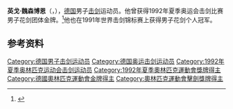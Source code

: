 '''英戈·魏森博恩'''（{{lang-de|Ingo Weißenborn}}，{{bd|1963年|11月29日|}}），[[德国|德国]]男子[[击剑|击剑]]运动员。他曾获得1992年夏季奥运会击剑比赛男子花剑团体金牌。<ref>{{Cite web|title=Ingo WEISSENBORN|url=https://www.olympic.org/ingo-weissenborn|accessdate=2021-03-08|date=2021-03-08|work=International Olympic Committee|language=en}}</ref>他也在1991年世界击剑锦标赛上获得男子花剑个人冠军。

== 参考资料 ==
{{reflist}}

{{奥林匹克运动会击剑比赛男子花剑团体冠军}}
{{世界击剑锦标赛男子花剑个人冠军}}

{{Authority control}}
{{DEFAULTSORT:Weißenborn, Ingo}}
[[Category:德国男子击剑运动员|Category:德国男子击剑运动员]]
[[Category:德国奥运击剑运动员|Category:德国奥运击剑运动员]]
[[Category:1992年夏季奥林匹克运动会击剑运动员|Category:1992年夏季奥林匹克运动会击剑运动员]]
[[Category:1992年夏季奧林匹克運動會獎牌得主|Category:1992年夏季奧林匹克運動會獎牌得主]]
[[Category:德國奧林匹克運動會金牌得主|Category:德國奧林匹克運動會金牌得主]]
[[Category:奧林匹克運動會擊劍獎牌得主|Category:奧林匹克運動會擊劍獎牌得主]]

{{德国人物小作品}}